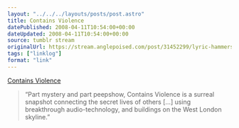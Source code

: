 ```yaml
---
layout: "../../../layouts/posts/post.astro"
title: Contains Violence
datePublished: 2008-04-11T10:54:00+00:00
dateUpdated: 2008-04-11T10:54:00+00:00
source: tumblr stream
originalUrl: https://stream.anglepoised.com/post/31452299/lyric-hammersmith-contains-violence
tags: ["linklog"]
format: "link"
---
```


[Contains Violence][1]

> &ldquo;Part mystery and part peepshow, Contains Violence is a surreal snapshot connecting the secret lives of others [&hellip;] using breakthrough audio-technology, and buildings on the West London skyline.&rdquo;

[1]: https://fueltheatre.com/projects/contains-violence/
